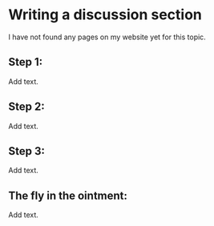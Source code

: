 # Writing a discussion section

I have not found any pages on my website yet for this topic.

## Step 1:

Add text.

## Step 2: 

Add text.

## Step 3: 

Add text.

## The fly in the ointment: 

Add text.

